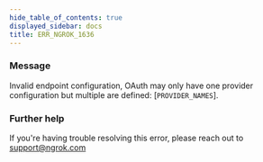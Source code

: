 ```yaml
---
hide_table_of_contents: true
displayed_sidebar: docs
title: ERR_NGROK_1636
---
```




### Message

Invalid endpoint configuration, OAuth may only have one provider configuration but multiple are defined: [`PROVIDER_NAMES`].

<ErrorDetails error="err_ngrok_1636" />

### Further help

If you're having trouble resolving this error, please reach out to [support@ngrok.com](mailto:support@ngrok.com?subject=Help%20with%20ERR_NGROK_1636)
